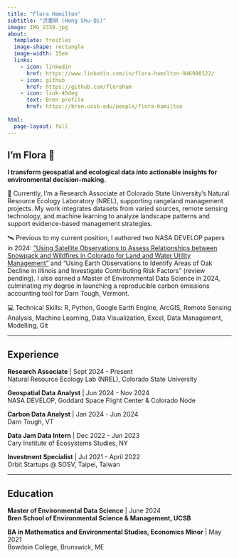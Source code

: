```yaml
---
title: "Flora Hamilton"
subtitle: "洪書琪 (Hong Shu-Qi)"
image: IMG_2339.jpg
about: 
  template: trestles
  image-shape: rectangle
  image-width: 15em
  links:
    - icon: linkedin
      href: https://www.linkedin.com/in/flora-hamilton-946980122/
    - icon: github
      href: https://github.com/floraham
    - icon: link-45deg
      text: Bren profile
      href: https://bren.ucsb.edu/people/flora-hamilton
      
html:
  page-layout: full
---
```


## I'm Flora 🌿

**I transform geospatial and ecological data into actionable insights for environmental decision-making.**

🐄 Currently, I'm a Research Associate at Colorado State University's Natural Resource Ecology Laboratory (NREL), supporting rangeland management projects. My work integrates datasets from varied sources, remote sensing technology, and machine learning to analyze landscape patterns and support evidence-based management strategies.

🛰️ Previous to my current position, I authored two NASA DEVELOP papers in 2024: ["Using Satellite Observations to Assess Relationships between Snowpack and Wildfires in Colorado for Land and Water Utility Management"](https://ntrs.nasa.gov/citations/20240009568) and "Using Earth Observations to Identify Areas of Oak Decline in Illinois and Investigate Contributing Risk Factors" (review pending). I also earned a Master of Environmental Data Science in 2024, culminating my degree in launching a reproducible carbon emissions accounting tool for Darn Tough, Vermont.

💻 Technical Skills: R, Python, Google Earth Engine, ArcGIS, Remote Sensing Analysis, Machine Learning, Data Visualization, Excel, Data Management, Modelling, Git

------------------------------------------------------------------------

## Experience

**Research Associate** \| Sept 2024 - Present\
Natural Resource Ecology Lab (NREL), Colorado State University

**Geospatial Data Analyst** \| Jun 2024 - Nov 2024\
NASA DEVELOP, Goddard Space Flight Center & Colorado Node

**Carbon Data Analyst** \| Jan 2024 - Jun 2024\
Darn Tough, VT

**Data Jam Data Intern** \| Dec 2022 - Jun 2023\
Cary Institute of Ecosystems Studies, NY

**Investment Specialist** \| Jul 2021 - April 2022\
Orbit Startups \@ SOSV, Taipei, Taiwan

------------------------------------------------------------------------

## Education

**Master of Environmental Data Science** \| June 2024\
**Bren School of Environmental Science & Management, UCSB**\

**BA in Mathematics and Environmental Studies, Economics Minor** \| May 2021\
Bowdoin College, Brunswick, ME
